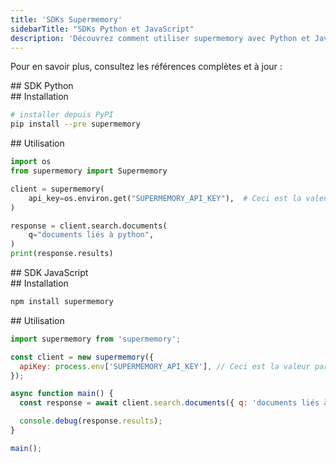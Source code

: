 ```yaml
---
title: 'SDKs Supermemory'
sidebarTitle: "SDKs Python et JavaScript"
description: 'Découvrez comment utiliser supermemory avec Python et JavaScript'
---
```


Pour en savoir plus, consultez les références complètes et à jour :

<Columns cols={2}>
  <Card title="SDK Python" icon="python" href="https://pypi.org/project/supermemory/">
  </Card>

  <Card title="SDK JavaScript" icon="js" href="https://www.npmjs.com/package/supermemory">
  </Card>
</Columns>

<div id="python-sdk">
  ## SDK Python
</div>

<div id="installation">
  ## Installation
</div>

```sh
# installer depuis PyPI
pip install --pre supermemory
```


<div id="usage">
  ## Utilisation
</div>

```python
import os
from supermemory import Supermemory

client = supermemory(
    api_key=os.environ.get("SUPERMEMORY_API_KEY"),  # Ceci est la valeur par défaut et peut être omise
)

response = client.search.documents(
    q="documents liés à python",
)
print(response.results)
```


<div id="javascript-sdk">
  ## SDK JavaScript
</div>

<div id="installation">
  ## Installation
</div>

```sh
npm install supermemory
```


<div id="usage">
  ## Utilisation
</div>

```js
import supermemory from 'supermemory';

const client = new supermemory({
  apiKey: process.env['SUPERMEMORY_API_KEY'], // Ceci est la valeur par défaut et peut être omise
});

async function main() {
  const response = await client.search.documents({ q: 'documents liés à python' });

  console.debug(response.results);
}

main();
```
